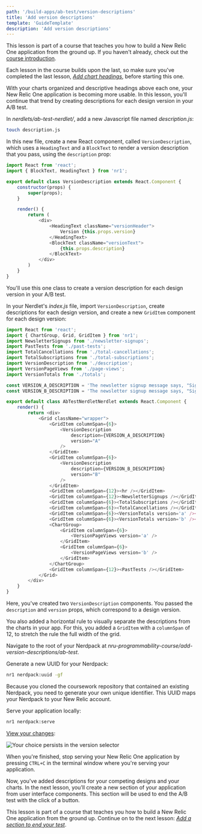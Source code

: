 ```yaml
---
path: '/build-apps/ab-test/version-descriptions'
title: 'Add version descriptions'
template: 'GuideTemplate'
description: 'Add version descriptions'
---
```


<Callout variant="tip" title="Course">

This lesson is part of a course that teaches you how to build a New Relic One application from the ground up. If you haven't already, check out the [course introduction](../../../ab-test).

Each lesson in the course builds upon the last, so make sure you've completed the last lesson, [_Add chart headings_](../chart-headings), before starting this one.

</Callout>

With your charts organized and descriptive headings above each one, your New Relic One application is becoming more usable. In this lesson, you'll continue that trend by creating descriptions for each design version in your A/B test.

<Steps>

<Step>

In _nerdlets/ab-test-nerdlet/_, add a new Javascript file named _description.js_:

```sh
touch description.js
```

</Step>

<Step>

In this new file, create a new React component, called `VersionDescription`, which uses a `HeadingText` and a `BlockText` to render a version description that you pass, using the `description` prop:

```js fileName=description.js
import React from 'react';
import { BlockText, HeadingText } from 'nr1';

export default class VersionDescription extends React.Component {
    constructor(props) {
        super(props);
    }

    render() {
        return (
            <div>
                <HeadingText className="versionHeader">
                    Version {this.props.version}
                </HeadingText>
                <BlockText className="versionText">
                    {this.props.description}
                </BlockText>
            </div>
        )
    }
}
```

You'll use this one class to create a version description for each design version in your A/B test.

</Step>

<Step>

In your Nerdlet's _index.js_ file, import `VersionDescription`, create descriptions for each design version, and create a new `GridItem` component for each design version:

```js filename=index.js lineHighlight=7,11-12,18-30
import React from 'react';
import { ChartGroup, Grid, GridItem } from 'nr1';
import NewsletterSignups from './newsletter-signups';
import PastTests from './past-tests';
import TotalCancellations from './total-cancellations';
import TotalSubscriptions from './total-subscriptions';
import VersionDescription from './description';
import VersionPageViews from './page-views';
import VersionTotals from './totals';

const VERSION_A_DESCRIPTION = 'The newsletter signup message says, "Sign up for our newsletter"'
const VERSION_B_DESCRIPTION = 'The newsletter signup message says, "Sign up for our newsletter and get a free shirt!"'

export default class AbTestNerdletNerdlet extends React.Component {
    render() {
        return <div>
            <Grid className="wrapper">
                <GridItem columnSpan={6}>
                    <VersionDescription
                        description={VERSION_A_DESCRIPTION}
                        version="A"
                    />
                </GridItem>
                <GridItem columnSpan={6}>
                    <VersionDescription
                        description={VERSION_B_DESCRIPTION}
                        version="B"
                    />
                </GridItem>
                <GridItem columnSpan={12}><hr /></GridItem>
                <GridItem columnSpan={12}><NewsletterSignups /></GridItem>
                <GridItem columnSpan={6}><TotalSubscriptions /></GridItem>
                <GridItem columnSpan={6}><TotalCancellations /></GridItem>
                <GridItem columnSpan={6}><VersionTotals version='a' /></GridItem>
                <GridItem columnSpan={6}><VersionTotals version='b' /></GridItem>
                <ChartGroup>
                    <GridItem columnSpan={6}>
                        <VersionPageViews version='a' />
                    </GridItem>
                    <GridItem columnSpan={6}>
                        <VersionPageViews version='b' />
                    </GridItem>
                </ChartGroup>
                <GridItem columnSpan={12}><PastTests /></GridItem>
            </Grid>
        </div>
    }
}
```

Here, you've created two `VersionDescription` components. You passed the `description` and `version` props, which correspond to a design version.

You also added a horizontal rule to visually separate the descriptions from the charts in your app. For this, you added a `GridItem` with a `columnSpan` of 12, to stretch the rule the full width of the grid.

</Step>

<Step>

Navigate to the root of your Nerdpack at _nru-programmability-course/add-version-descriptions/ab-test_.

</Step>

<Step>

Generate a new UUID for your Nerdpack:

```sh
nr1 nerdpack:uuid -gf
```

Because you cloned the coursework repository that contained an existing Nerdpack, you need to generate your own unique identifier. This UUID maps your Nerdpack to your New Relic account.

</Step>

<Step>

Serve your application locally:

```sh
nr1 nerdpack:serve
```

</Step>

<Step>

[View your changes](https://one.newrelic.com?nerdpacks=local):

![Your choice persists in the version selector](../../../images/ab-test/version-descriptions.png)

When you're finished, stop serving your New Relic One application by pressing `CTRL+C` in the terminal window where you're serving your application.

</Step>

</Steps>

Now, you've added descriptions for your competing designs and your charts. In the next lesson, you’ll create a new section of your application from user interface components. This section will be used to end the A/B test with the click of a button.

<Callout variant="tip" title="Course">

This lesson is part of a course that teaches you how to build a New Relic One application from the ground up. Continue on to the next lesson: [_Add a section to end your test_](../end-test).

</Callout>